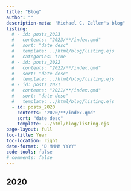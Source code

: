 ```yaml
---
title: "Blog"
author: ""
description-meta: "Michael C. Zeller's blog"
listing:
  # - id: posts_2023
  #   contents: "2023/**/index.qmd"
  #   sort: "date desc"
  #   template: ../html/blog/listing.ejs
  #   categories: true
  # - id: posts_2022
  #   contents: "2022/**/index.qmd"
  #   sort: "date desc"
  #   template: ../html/blog/listing.ejs
  # - id: posts_2021
  #   contents: "2021/**/index.qmd"
  #   sort: "date desc"
  #   template: ../html/blog/listing.ejs
  - id: posts_2020
    contents: "2020/**/index.qmd"
    sort: "date desc"
    template: ../html/blog/listing.ejs
page-layout: full
toc-title: Year
toc-location: right
date-format: "D MMMM YYYY"
code-tools: false
# comments: false
---
```


<!-- ## 2023 -->

<!-- :::{#posts_2023} -->
<!-- ::: -->

<!-- ## 2022 -->

<!-- :::{#posts_2022} -->
<!-- ::: -->

<!-- ## 2021 -->

<!-- :::{#posts_2021} -->
<!-- ::: -->

## 2020

:::{#posts_2020}
:::



